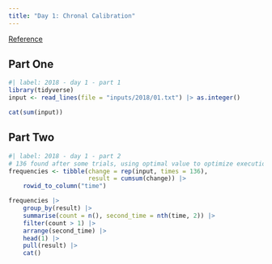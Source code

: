 ```yaml
---
title: "Day 1: Chronal Calibration"
---
```


[Reference](https://adventofcode.com/2018/day/1)

## Part One

```r
#| label: 2018 - day 1 - part 1
library(tidyverse)
input <- read_lines(file = "inputs/2018/01.txt") |> as.integer()

cat(sum(input))
```

## Part Two

```r
#| label: 2018 - day 1 - part 2
# 136 found after some trials, using optimal value to optimize execution
frequencies <- tibble(change = rep(input, times = 136),
                      result = cumsum(change)) |> 
    rowid_to_column("time")

frequencies |> 
    group_by(result) |> 
    summarise(count = n(), second_time = nth(time, 2)) |> 
    filter(count > 1) |> 
    arrange(second_time) |> 
    head(1) |> 
    pull(result) |> 
    cat()
```
